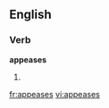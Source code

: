 
==English==

===Verb===
'''appeases'''

# {{third-person singular of|[[appease]]}}

[[fr:appeases]]
[[vi:appeases]]